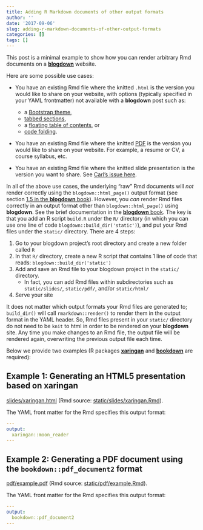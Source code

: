 ```yaml
---
title: Adding R Markdown documents of other output formats
author: ''
date: '2017-09-06'
slug: adding-r-markdown-documents-of-other-output-formats
categories: []
tags: []
---
```



This post is a minimal example to show how you can render arbitrary Rmd documents on a [**blogdown**](https://github.com/rstudio/blogdown) website. 

Here are some possible use cases:

* You have an existing Rmd file where the knitted `.html` is the version you would like to share on your website, with options (typically specified in your YAML frontmatter) not available with a **blogdown** post such as:
    * a [Bootstrap theme](http://rmarkdown.rstudio.com/html_document_format.html#appearance_and_style), 
    * [tabbed sections](http://rmarkdown.rstudio.com/html_document_format.html#tabbed_sections),
    * a [floating table of contents](http://rmarkdown.rstudio.com/html_document_format.html#floating_toc), or
    * [code folding](http://rmarkdown.rstudio.com/html_document_format.html#code_folding).
    
    
* You have an existing Rmd file where the knitted [PDF](http://rmarkdown.rstudio.com/pdf_document_format.html) is the version you would like to share on your website. For example, a resume or CV, a course syllabus, etc.


* You have an existing Rmd file where the knitted slide presentation is the version you want to share. See [Carl's issue here](https://github.com/rstudio/blogdown/issues/97).

In all of the above use cases, the underlying "raw" Rmd documents will *not* render correctly using the `blogdown::html_page()` output format (see section [1.5 in the **blogdown** book](https://bookdown.org/yihui/blogdown/output-format.html#output-format)). However, you *can* render Rmd files correctly in an output format other than `blogdown::html_page()` using **blogdown**. See the brief documentation in the [**blogdown** book](https://bookdown.org/yihui/blogdown/static-files.html). The key is that you add an R script `build.R` under the `R/` directory (in which you can use one line of code `blogdown::build_dir('static')`), and put your Rmd files under the `static/` directory. There are 4 steps:

1. Go to your blogdown project's root directory and create a new folder called `R`
2. In that `R/` directory, create a new R script that contains 1 line of code that reads: `blogdown::build_dir('static')`
3. Add and save an Rmd file to your blogdown project in the `static/` directory. 
    * In fact, you can add Rmd files within subdirectories such as `static/slides/`, `static/pdf/`, and/or `static/html/`
4. Serve your site 

It does not matter which output formats your Rmd files are generated to; `build_dir()` will call `rmarkdown::render()` to render them in the output format in the YAML header. So, Rmd files present in your `static/` directory do not need to be `knit` to html in order to be rendered on your **blogdown** site. Any time you make changes to an Rmd file, the output file will be rendered again, overwriting the previous output file each time.

Below we provide two examples (R packages [**xaringan**](https://github.com/yihui/xaringan) and [**bookdown**](https://github.com/rstudio/bookdown) are required):

## Example 1: Generating an HTML5 presentation based on **xaringan**

[slides/xaringan.html](/slides/xaringan.html) (Rmd source: [static/slides/xaringan.Rmd](https://github.com/yihui/blogdown-static/blame/master/static/slides/xaringan.Rmd)).

The YAML front matter for the Rmd specifies this output format:

```yaml
---
output:
  xaringan::moon_reader
---
```


## Example 2: Generating a PDF document using the `bookdown::pdf_document2` format

[pdf/example.pdf](/pdf/example.pdf) (Rmd source: [static/pdf/example.Rmd](https://github.com/yihui/blogdown-static/blame/master/static/pdf/example.Rmd)).

The YAML front matter for the Rmd specifies this output format:



```yaml
---
output:
  bookdown::pdf_document2
---
```



